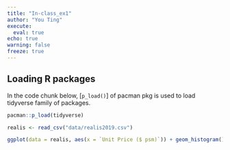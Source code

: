 ```yaml
---
title: "In-class_ex1"
author: "You Ting"
execute: 
  eval: true
echo: true
warning: false
freeze: true
---
```


## Loading R packages

In the code chunk below, \[`p_load()`\] of pacman pkg is used to load tidyverse family of packages.

```r
pacman::p_load(tidyverse)
```

```r
realis <- read_csv("data/realis2019.csv")
```

```r
ggplot(data = realis, aes(x = `Unit Price ($ psm)`)) + geom_histogram()

```
